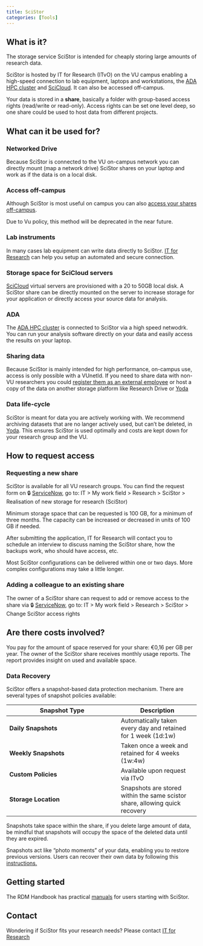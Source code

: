 ```yaml
---
title: SciStor
categories: [Tools]
---
```


## What is it?
The storage service SciStor is intended for cheaply storing large amounts of research data.

SciStor is hosted by IT for Research (ITvO) on the VU campus enabling a high-speed connection to lab equipment, laptops and workstations, the [ADA HPC cluster](../topics/ada.qmd) and [SciCloud](../topics/scicloud.qmd). It can also be accessed off-campus.

Your data is stored in a **share**, basically a folder with group-based access rights (read/write or read-only). Access rights can be set one level deep, so one share could be used to host data from different projects.


## What can it be used for?
### Networked Drive
Because SciStor is connected to the VU on-campus network you can directly mount (map a network drive) SciStor shares on your laptop and work as if the data is on a local disk.

### Access off-campus
Although SciStor is most useful on campus you can also [access your shares off-campus](/manuals/scistor/sicstor-connection.qmd#off-campus-access).

::: {.callout-warning}
Due to Vu policy, this method will be deprecated in the near future.
:::

### Lab instruments
In many cases lab equipment can write data directly to SciStor. [IT for Research](mailto:itvo.it@vu.nl) can help you setup an automated and secure connection.

### Storage space for SciCloud servers
[SciCloud](../topics/scicloud.qmd) virtual servers are provisioned with a 20 to 50GB local disk. A SciStor share can be directly mounted on the server to increase storage for your application or directly access your source data for analysis.

### ADA
The [ADA HPC cluster](../topics/ada.qmd) is connected to SciStor via a high speed netwodrk. You can run your analysis software directly on your data and easily access the results on your laptop.

### Sharing data
Because SciStor is mainly intended for high performance, on-campus use, access is only possible with a VUnetId. If you need to share data with non-VU researchers you could [register them as an external employee](https://vu.nl/en/employee/start-employment-contract/onboarding-external-employees) or host a copy of the data on another storage platform like Research Drive or [Yoda](../topics/yoda.qmd)

### Data life-cycle
SciStor is meant for data you are actively working with. We recommend archiving datasets that are no langer actively used, but can't be deleted, in [Yoda](../topics/yoda.qmd). This ensures SciStor is used optimally and costs are kept down for your research group and the VU.

## How to request access
### Requesting a new share
SciStor is available for all VU research groups. You can find the request form on 🔒 [ServiceNow](https://services.vu.nl/esc), go to: IT > My work field > Research > SciStor > Realisation of new storage for research (SciStor)

Minimum storage space that can be requested is 100 GB, for a minimum of three months. The capacity can be increased or decreased in units of 100 GB if needed.

After submitting the application, IT for Research will contact you to schedule an interview to discuss naming the SciStor share, how the backups work, who should have access, etc.

Most SciStor configurations can be delivered within one or two days. More complex configurations may take a little longer.

### Adding a colleague to an existing share
The owner of a SciStor share can request to add or remove access to the share via 🔒 [ServiceNow](https://services.vu.nl/esc), go to: IT > My work field > Research > SciStor > Change SciStor access rights

## Are there costs involved?
You pay for the amount of space reserved for your share: €0,16 per GB per year.
The owner of the SciStor share receives monthly usage reports. The report provides insight on used and available space.

### Data Recovery

SciStor offers a snapshot-based data protection mechanism. There are several types of snapshot policies available:

| **Snapshot Type**     | **Description** |
|------------------------|-----------------|
| **Daily Snapshots**    | Automatically taken every day and retained for 1 week (1d:1w) |
| **Weekly Snapshots**   | Taken once a week and retained for 4 weeks (1w:4w) |
| **Custom Policies**    | Available upon request via ITvO |
| **Storage Location**   | Snapshots are stored within the same scistor share, allowing quick recovery |

::: {.callout-caution}
Snapshots take space within the share, if you delete large amount of data, be mindful that snapshots will occupy the space of the deleted data until they are expired.
:::

Snapshots act like “photo moments” of your data, enabling you to restore previous versions. Users can recover their own data by following this [instructions.](/manuals/scistor/snapshots-data-recovery.qmd#overview)

## Getting started
The RDM Handbook has practical [manuals](/manuals/scistor/index.qmd) for users starting with SciStor.

## Contact
Wondering if SciStor fits your research needs? Please contact [IT for Research](mailto:itvo.it@vu.nl)
